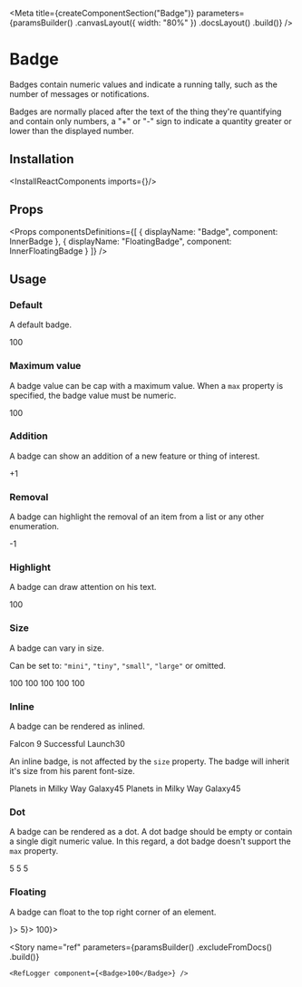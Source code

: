 
<Meta
    title={createComponentSection("Badge")}
    parameters={paramsBuilder()
        .canvasLayout({ width: "80%" })
        .docsLayout(<ReactComponentsLayout sourcePath="/packages/react-components/src/badge" />)
        .build()}
/>

# Badge

Badges contain numeric values and indicate a running tally, such as the number of messages or notifications.

Badges are normally placed after the text of the thing they're quantifying and contain only numbers, a "+" or "-" sign to indicate a quantity greater or lower than the displayed number.

## Installation

<InstallReactComponents imports={<Imports />}/>

## Props

<Props
    componentsDefinitions={[
        { displayName: "Badge", component: InnerBadge },
        { displayName: "FloatingBadge", component: InnerFloatingBadge }
    ]}
/>

## Usage

### Default

A default badge.

<Preview>
    <Story name="default">
        <Badge>100</Badge>
    </Story>
</Preview>

### Maximum value

A badge value can be cap with a maximum value. When a `max` property is specified, the badge value must be numeric.

<Preview>
    <Story name="max">
        <Badge max={99}>100</Badge>
    </Story>
</Preview>

### Addition

A badge can show an addition of a new feature or thing of interest.

<Preview>
    <Story name="addition">
        <Badge>+1</Badge>
    </Story>
</Preview>

### Removal

A badge can highlight the removal of an item from a list or any other enumeration.

<Preview>
    <Story name="removal">
        <Badge>-1</Badge>
    </Story>
</Preview>

### Highlight

A badge can draw attention on his text.

<Preview>
    <Story name="highlight">
        <Badge highlight>100</Badge>
    </Story>
</Preview>

### Size

A badge can vary in size.

Can be set to: `"mini"`, `"tiny"`, `"small"`, `"large"` or omitted.

<Preview>
    <Story name="size">
        <div className="flex items-end items-space-between">
            <Badge size="mini">100</Badge>
            <Badge size="tiny">100</Badge>
            <Badge size="small">100</Badge>
            <Badge>100</Badge>
            <Badge size="large">100</Badge>
        </div>
    </Story>
</Preview>

### Inline

A badge can be rendered as inlined.

<Preview>
    <Story name="inline">
        <span>Falcon 9 Successful Launch<Badge inline>30</Badge></span>
    </Story>
</Preview>

An inline badge, is not affected by the `size` property. The badge will inherit it's size from his parent font-size.

<Preview>
    <Story name="inline size">
        <div className="flex flex-column items-vertical-space-between">
            <span className="f5">Planets in Milky Way Galaxy<Badge max={40} inline>45</Badge></span>
            <span className="f4">Planets in Milky Way Galaxy<Badge max={40} inline>45</Badge></span>
        </div>
    </Story>
</Preview>

### Dot

A badge can be rendered as a dot. A dot badge should be empty or contain a single digit numeric value. In this regard, a dot badge doesn't support the `max` property.

<Preview>
    <Story name="dot">
        <div className="flex flex-column items-vertical-space-between">
            <div className="flex items-end items-space-between">
                <Badge dot size="mini" />
                <Badge dot size="tiny" />
                <Badge dot size="small" />
                <Badge dot />
                <Badge dot size="large" />
            </div>
            <div className="flex items-end items-space-between">
                <Badge dot size="small">5</Badge>
                <Badge dot>5</Badge>
                <Badge dot size="large">5</Badge>
            </div>
        </div>
    </Story>
</Preview>

### Floating

A badge can float to the top right corner of an element.

<Preview>
    <Story name="floating">
        <div className="flex items-lot-of-space-between">
            <FloatingBadge badge={<Badge dot />}>
                <Square />
            </FloatingBadge>
            <FloatingBadge badge={<Badge dot>5</Badge>}>
                <Square />
            </FloatingBadge>
            <FloatingBadge badge={<Badge max={99}>100</Badge>}>
                <Square />
            </FloatingBadge>
        </div>
    </Story>
</Preview>

<Story
    name="ref"
    parameters={paramsBuilder()
        .excludeFromDocs()
        .build()}
>
    <RefLogger component={<Badge>100</Badge>} />
</Story>


